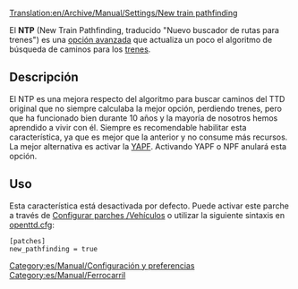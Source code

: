 [[Translation:en/Archive/Manual/Settings/New train pathfinding]]

El '''NTP''' (New Train Pathfinding, traducido "Nuevo buscador de rutas para trenes") es una [[es/Archive/Manual/Settings/Opciones avanzadas|opción avanzada]] que actualiza un poco el algoritmo de búsqueda de caminos para los [[es/Manual/Trenes|trenes]].

== Descripción ==
El NTP es una mejora respecto del algoritmo para buscar caminos del TTD original que no siempre calculaba la mejor opción, perdiendo trenes, pero que ha funcionado bien durante 10 años y la mayoría de nosotros hemos aprendido a vivir con él. Siempre es recomendable habilitar esta característica, ya que es mejor que la anterior y no consume más recursos. La mejor alternativa es activar la [[es/Archive/Manual/YAPF|YAPF]]. Activando YAPF o NPF anulará esta opción.

== Uso ==
Esta característica está desactivada por defecto. Puede activar este parche a través de [[es/Configurar parches/Vehículos|Configurar parches /Vehículos]] o utilizar la siguiente sintaxis en [[es/Archive/Manual/Settings/Openttd.cfg|openttd.cfg]]:
<pre>
[patches]
new_pathfinding = true
</pre>

[[Category:es/Manual/Configuración y preferencias]]
[[Category:es/Manual/Ferrocarril]]